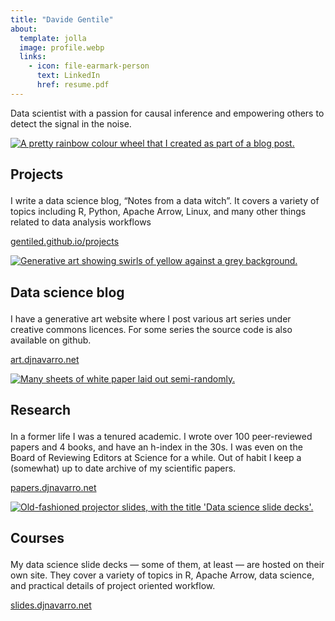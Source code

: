 ```yaml
---
title: "Davide Gentile"
about:
  template: jolla
  image: profile.webp
  links:
    - icon: file-earmark-person
      text: LinkedIn
      href: resume.pdf
---
```


Data scientist with a passion for causal inference and empowering others to detect the signal in the noise.

<main class="content column-page" id="quarto-document-content">

<!-- <div class="banner"> -->

<!-- <div class="quarto-figure quarto-figure-center"> -->

<!-- <figure class="figure"> -->

<!-- <p><img src="image/danielle-4.jpg" class="circular img-fluid figure-img" alt="Greyscale profile  photo of the author with generative art superimposed." width="300"></p> -->

<!-- </figure> -->

<!-- </div> -->

<!-- <section id="danielle-navarro" class="level1 centered"> -->

<!-- <h1>Danielle Navarro</h1> -->

<!-- <p>Data scientist, recovering academic, and generative artist. Originally a mathematical psychologist, worked in tech for a bit, now a statistics lady in pharmacometrics. Author of various books, papers, and so forth. Chronic email ignorer.</p> -->

<!-- </section> -->

<!-- </div> -->

::: grid
::: {.g-col-12 .g-col-md-6 .g-col-xl-4}
::: {.card .h-100}
<a href="https://gentiled.github.io/projects.html/"><img src="image/blog-site-splash.jpg" alt="A pretty rainbow colour wheel that I created as part of a blog post." class="card-img-top"/></a>

::: card-body
<h2 class="card-title anchored" id="projects">

Projects <a class="anchorjs-link " aria-label="Anchor" data-anchorjs-icon="" href="#projects" style="font: 1em / 1 anchorjs-icons; padding-left: 0.375em;"></a>

</h2>

<p class="card-text">

I write a data science blog, "Notes from a data witch". It covers a variety of topics including R, Python, Apache Arrow, Linux, and many other things related to data analysis workflows

</p>
:::

::: card-footer
<p><a href="https://gentiled.github.io/projects.html/" class="btn btn-primary">gentiled.github.io/projects</a></p>
:::
:::
:::

::: {.g-col-12 .g-col-md-6 .g-col-xl-4}
::: {.card .h-100}
<a href="https://art.djnavarro.net/"><img src="image/art-site-splash.jpg" alt="Generative art showing swirls of yellow against a grey background." class="card-img-top"/></a>

::: card-body
<h2 class="card-title anchored" id="generative-art">

Data science blog <a class="anchorjs-link " aria-label="Anchor" data-anchorjs-icon="" href="#generative-art" style="font: 1em / 1 anchorjs-icons; padding-left: 0.375em;"></a>

</h2>

<p class="card-text">

I have a generative art website where I post various art series under creative commons licences. For some series the source code is also available on github.

</p>
:::

::: card-footer
<p><a href="https://art.djnavarro.net/" class="btn btn-primary">art.djnavarro.net</a></p>
:::
:::
:::

::: {.g-col-12 .g-col-md-6 .g-col-xl-4}
::: {.card .h-100}
<a href="https://papers.djnavarro.net/"><img src="image/papers-splash.jpg" alt="Many sheets of white paper laid out semi-randomly." class="card-img-top"/></a>

::: card-body
<h2 class="card-title anchored" id="academic-work">

Research <a class="anchorjs-link " aria-label="Anchor" data-anchorjs-icon="" href="#academic-work" style="font: 1em / 1 anchorjs-icons; padding-left: 0.375em;"></a>

</h2>

<p class="card-text">

In a former life I was a tenured academic. I wrote over 100 peer-reviewed papers and 4 books, and have an h-index in the 30s. I was even on the Board of Reviewing Editors at Science for a while. Out of habit I keep a (somewhat) up to date archive of my scientific papers.

</p>
:::

::: card-footer
<p><a href="https://papers.djnavarro.net/" class="btn btn-primary">papers.djnavarro.net</a></p>
:::
:::
:::

::: {.g-col-12 .g-col-md-6 .g-col-xl-4}
::: {.card .h-100}
<a href="https://slides.djnavarro.net/"><img src="image/slides-splash.jpg" alt="Old-fashioned projector slides, with the title &apos;Data science slide decks&apos;." class="card-img-top"/></a>

::: card-body
<h2 class="card-title anchored" id="data-science-slides">

Courses <a class="anchorjs-link " aria-label="Anchor" data-anchorjs-icon="" href="#data-science-slides" style="font: 1em / 1 anchorjs-icons; padding-left: 0.375em;"></a>

</h2>

<p class="card-text">

My data science slide decks --- some of them, at least --- are hosted on their own site. They cover a variety of topics in R, Apache Arrow, data science, and practical details of project oriented workflow.

</p>
:::

::: card-footer
<p><a href="https://slides.djnavarro.net/" class="btn btn-primary">slides.djnavarro.net</a></p>
:::
:::
:::
:::

</main>
